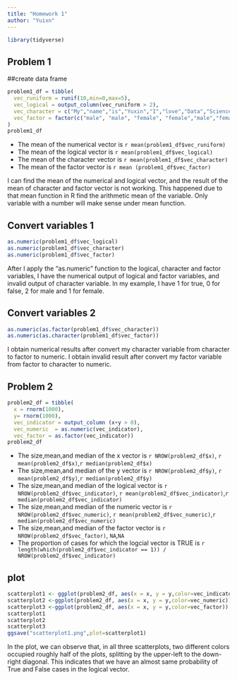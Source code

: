 ```yaml
---
title: "Homework 1"
author: "Yuixn"
---
```


```r
library(tidyverse)
```
## Problem 1
##create data frame
```r
problem1_df = tibble(
  vec_runiform = runif(10,min=0,max=5),
  vec_logical = output_column(vec_runiform > 2),
  vec_character = c("My","name","is","Yuxin","I","love","Data","Science","a","lot"),
  vec_factor = factor(c("male", "male", "female", "female","male","female","male","female","male","male"))
)
problem1_df
```
* The mean of the numerical vector is `r mean(problem1_df$vec_runiform)`
* The mean of the logical vector is `r mean(problem1_df$vec_logical)`
* The mean of the character vector is `r mean(problem1_df$vec_character)`
* The mean of the factor vector is `r mean (problem1_df$vec_factor)`


I can find the mean of the numerical and logical vector, and the result of the mean of character and factor vector is not working. This happened due to that mean function in R find the arithmetic mean of the variable. Only variable with a number will make sense under mean function.


## Convert variables 1
```r
as.numeric(problem1_df$vec_logical)
as.numeric(problem1_df$vec_character)
as.numeric(problem1_df$vec_factor)
```
After I apply the "as.numeric" function to the logical, character and factor variables, I have the numerical output of logical and factor variables, and invalid output of character variable. In my example, I have 1 for true, 0 for false, 2 for male and 1 for female. 

## Convert variables 2
```r
as.numeric(as.factor(problem1_df$vec_character))
as.numeric(as.character(problem1_df$vec_factor))
```
I obtain numerical results after convert my character variable from character to factor to numeric. I obtain invalid result after convert my factor variable from factor to character to numeric. 

## Problem 2
```r
problem2_df = tibble(
  x = rnorm(1000),
  y= rnorm(1000),
  vec_indicator = output_column (x+y > 0), 
  vec_numeric  = as.numeric(vec_indicator),
  vec_factor = as.factor(vec_indicator))
problem2_df
```
* The size,mean,and median of the x vector is `r NROW(problem2_df$x)`, `r mean(problem2_df$x)`,`r median(problem2_df$x)`
* The size,mean,and median of the y vector is `r NROW(problem2_df$y)`, `r mean(problem2_df$y)`,`r median(problem2_df$y)`
* The size,mean,and median of the logical vector is `r NROW(problem2_df$vec_indicator)`, `r mean(problem2_df$vec_indicator)`,`r median(problem2_df$vec_indicator)`
* The size,mean,and median of the numeric vector is `r NROW(problem2_df$vec_numeric)`, `r mean(problem2_df$vec_numeric)`,`r median(problem2_df$vec_numeric)`
* The size,mean,and median of the factor vector is `r NROW(problem2_df$vec_factor)`, `NA`,`NA`
* The proportion of cases for which the logcial vector is TRUE is `r length(which(problem2_df$vec_indicator == 1)) / NROW(problem2_df$vec_indicator)`

## plot
```r
scatterplot1 <- ggplot(problem2_df, aes(x = x, y = y,color=vec_indicator)) + geom_point()
scatterplot2 <-ggplot(problem2_df, aes(x = x, y = y,color=vec_numeric)) + geom_point()
scatterplot3 <-ggplot(problem2_df, aes(x = x, y = y,color=vec_factor)) + geom_point()
scatterplot1
scatterplot2
scatterplot3
ggsave("scatterplot1.png",plot=scatterplot1)
```
In the plot, we can observe that, in all three scatterplots, two different colors occupied roughly half of the plots, splitting by the upper-left to the down-right diagonal. This indicates that we have an almost same probability of True and False cases in the logical vector.
